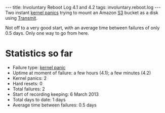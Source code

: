 ---
title: Involuntary Reboot Log 4.1 and 4.2
tags: involuntary.reboot.log
---
Two instant [[kernel panics]] trying to mount an Amazon [[S3]] bucket as a disk using [[Transmit]].

Not off to a very good start, with an average time between failures of only 0.5 days. Only one way to go from here.

= Statistics so far =

* Failure type: [[kernel panic]]
* Uptime at moment of failure: a few hours (4.1); a few minutes (4.2)
* Kernel panics: 2
* Hard resets: 0
* Total failures: 2
* Start of recording keeping: 6 March 2013
* Total days to date: 1 days
* Average time between failures: 0.5 days
